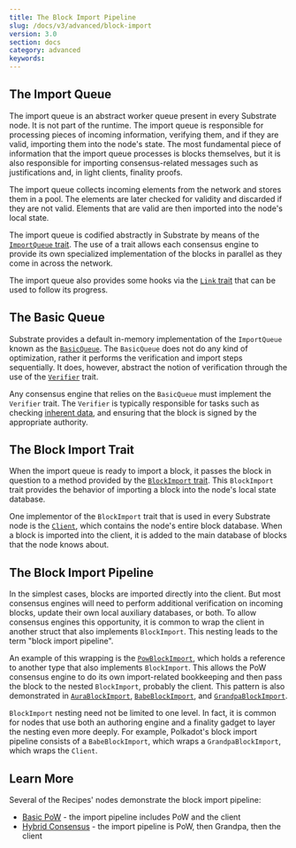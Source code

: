 ```yaml
---
title: The Block Import Pipeline
slug: /docs/v3/advanced/block-import
version: 3.0 
section: docs
category: advanced
keywords:
---
```


## The Import Queue

The import queue is an abstract worker queue present in every Substrate node. It is not part of the
runtime. The import queue is responsible for processing pieces of incoming information, verifying
them, and if they are valid, importing them into the node's state. The most fundamental piece of
information that the import queue processes is blocks themselves, but it is also responsible for
importing consensus-related messages such as justifications and, in light clients, finality proofs.

The import queue collects incoming elements from the network and stores them in a pool. The elements
are later checked for validity and discarded if they are not valid. Elements that are valid are then
imported into the node's local state.

The import queue is codified abstractly in Substrate by means of the
[`ImportQueue` trait](/rustdocs/latest/sp_consensus/import_queue/trait.ImportQueue.html).
The use of a trait allows each consensus engine to provide its own specialized implementation of the
blocks in parallel as they come in across the network.

The import queue also provides some hooks via the
[`Link` trait](/rustdocs/latest/sp_consensus/import_queue/trait.Link.html) that can be used
to follow its progress.

## The Basic Queue

Substrate provides a default in-memory implementation of the `ImportQueue` known as the
[`BasicQueue`](/rustdocs/latest/sp_consensus/import_queue/struct.BasicQueue.html). The
`BasicQueue` does not do any kind of optimization, rather it performs the verification and import
steps sequentially. It does, however, abstract the notion of verification through the use of the
[`Verifier`](/rustdocs/latest/sp_consensus/import_queue/trait.Verifier.html) trait.

Any consensus engine that relies on the `BasicQueue` must implement the `Verifier` trait. The
`Verifier` is typically responsible for tasks such as checking
[inherent data](../learn-substrate/extrinsics#inherents), and ensuring that
the block is signed by the appropriate authority.

## The Block Import Trait

When the import queue is ready to import a block, it passes the block in question to a method
provided by the
[`BlockImport` trait](/rustdocs/latest/sp_consensus/block_import/trait.BlockImport.html).
This `BlockImport` trait provides the behavior of importing a block into the node's local state
database.

One implementor of the `BlockImport` trait that is used in every Substrate node is the
[`Client`](/rustdocs/latest/sc_service/client/index.html), which contains the node's entire
block database. When a block is imported into the client, it is added to the main database of blocks
that the node knows about.

## The Block Import Pipeline

In the simplest cases, blocks are imported directly into the client. But most consensus engines will
need to perform additional verification on incoming blocks, update their own local auxiliary
databases, or both. To allow consensus engines this opportunity, it is common to wrap the client in
another struct that also implements `BlockImport`. This nesting leads to the term "block import
pipeline".

An example of this wrapping is the
[`PowBlockImport`](/rustdocs/latest/sc_consensus_pow/struct.PowBlockImport.html), which
holds a reference to another type that also implements `BlockImport`. This allows the PoW consensus
engine to do its own import-related bookkeeping and then pass the block to the nested `BlockImport`,
probably the client. This pattern is also demonstrated in
[`AuraBlockImport`](/rustdocs/latest/sc_consensus_aura/struct.AuraBlockImport.html),
[`BabeBlockImport`](/rustdocs/latest/sc_consensus_babe/struct.BabeBlockImport.html), and
[`GrandpaBlockImport`](/rustdocs/latest/sc_finality_grandpa/struct.GrandpaBlockImport.html).

`BlockImport` nesting need not be limited to one level. In fact, it is common for nodes that use
both an authoring engine and a finality gadget to layer the nesting even more deeply. For example,
Polkadot's block import pipeline consists of a `BabeBlockImport`, which wraps a
`GrandpaBlockImport`, which wraps the `Client`.

## Learn More

Several of the Recipes' nodes demonstrate the block import pipeline:

- [Basic PoW](https://substrate.dev/recipes/basic-pow.html) - the import pipeline includes
  PoW and the client
- [Hybrid Consensus](https://substrate.dev/recipes/hybrid-consensus.html) - the import
  pipeline is PoW, then Grandpa, then the client
